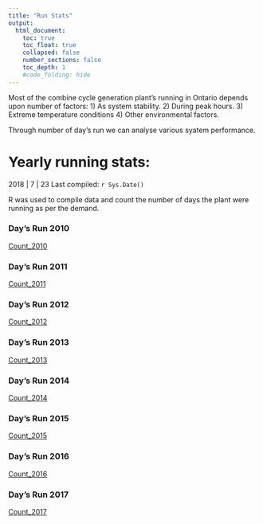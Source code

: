 ```yaml
---
title: "Run Stats"
output:
  html_document:
    toc: true
    toc_float: true
    collapsed: false
    number_sections: false
    toc_depth: 1
    #code_folding: hide
---
```


Most of the combine cycle generation plant's running  in Ontario depends upon number of factors:
1) As system stability.
2) During peak hours.
3) Extreme temperature conditions
4) Other environmental factors.

Through number of day's run we can analyse various syatem performance.

# Yearly running stats: 

2018 | 7 | 23 Last compiled: `r Sys.Date()`

R was used to compile data and count the number of days the plant were running as per the demand. 

### Day's Run 2010

 [Count_2010](Count_2010_Run_.html) 

### Day's Run 2011

[Count_2011](Count_2011_Run_.html)

### Day's Run 2012

[Count_2012](Count_2012_Run_.html)

### Day's Run 2013

[Count_2013](Count_2013_Run_.html)

### Day's Run 2014

[Count_2014](Count_2014_Run_.html)

### Day's Run 2015

[Count_2015](Count_2015_Run_.html)

### Day's Run 2016

[Count_2016](Count_2016_Run_.html)

### Day's Run 2017

[Count_2017](Count_2017_Run_.html)




